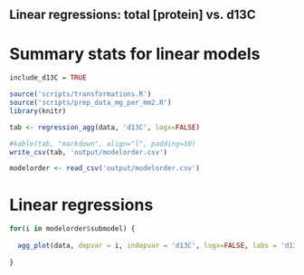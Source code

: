 ## Linear regressions: total [protein] vs. d13C

# Summary stats for linear models
```r
include_d13C = TRUE

source('scripts/transformations.R')
source('scripts/prep_data_mg_per_mm2.R')
library(knitr)

tab <- regression_agg(data, 'd13C', logx=FALSE)

#kable(tab, "markdown", align="l", padding=10)
write_csv(tab, 'output/modelorder.csv')

modelorder <- read_csv('output/modelorder.csv')
````

# Linear regressions

```r

for(i in modelorder$submodel) {
  
  agg_plot(data, depvar = i, indepvar = 'd13C', logx=FALSE, labs = 'd13C')
  
}

````
